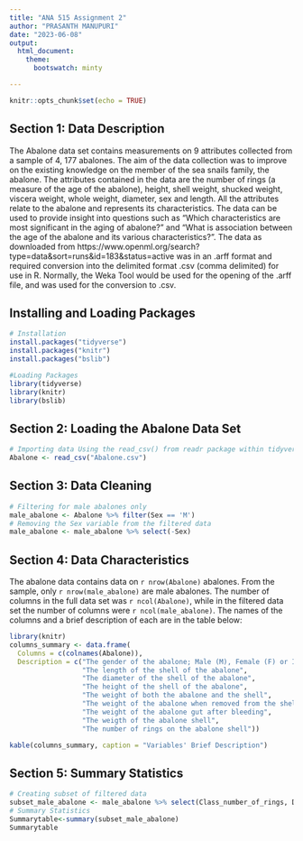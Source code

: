 ---
title: "ANA 515 Assignment 2"
author: "PRASANTH MANUPURI"
date: "2023-06-08"
output: 
  html_document:
    theme:
      bootswatch: minty 

---

```{r setup, include=FALSE}
knitr::opts_chunk$set(echo = TRUE)
```

## Section 1: Data Description

The Abalone data set contains measurements on 9 attributes collected from a sample of 4, 177 abalones. The aim of the data collection was to improve on the existing knowledge on the member of the sea snails family, the abalone. The attributes contained in the data are the number of rings (a measure of the age of the abalone), height, shell weight, shucked weight, viscera weight, whole weight, diameter, sex and length. All the attributes relate to the abalone and represents its characteristics. The data can be used to provide insight into questions such as "Which characteristics are most significant in the aging of abalone?" and "What is association between the age of the abalone and its various characteristics?". The data as downloaded from https://www.openml.org/search?type=data&amp;sort=runs&amp;id=183&amp;status=active was in an .arff format and required conversion into the delimited format .csv (comma delimited) for use in R. Normally, the Weka Tool would be used for the opening of the .arff file, and was used for the conversion to .csv.


## Installing and Loading Packages

```{r eval=FALSE}
# Installation
install.packages("tidyverse")
install.packages("knitr")
install.packages("bslib")

```

```{r message=FALSE, warning=FALSE}
#Loading Packages
library(tidyverse)
library(knitr)
library(bslib)
```



## Section 2: Loading the Abalone Data Set

```{r}
# Importing data Using the read_csv() from readr package within tidyverse
Abalone <- read_csv("Abalone.csv")
```

## Section 3: Data Cleaning

```{r}
# Filtering for male abalones only
male_abalone <- Abalone %>% filter(Sex == 'M')
# Removing the Sex variable from the filtered data
male_abalone <- male_abalone %>% select(-Sex)

```

## Section 4: Data Characteristics

The abalone data contains data on `r nrow(Abalone)` abalones. From the sample, only `r nrow(male_abalone)` are male abalones. The number of columns in the full data set was `r ncol(Abalone)`, while in the filtered data set the number of columns were `r ncol(male_abalone)`. The names of the columns and a brief description of each are in the table below:

```{r results = TRUE}
library(knitr)
columns_summary <- data.frame(
  Columns = c(colnames(Abalone)),
  Description = c("The gender of the abalone; Male (M), Female (F) or Infant (I)", 
                  "The length of the shell of the abalone", 
                  "The diameter of the shell of the abalone",
                  "The height of the shell of the abalone",
                  "The weight of both the abalone and the shell",
                  "The weight of the abalone when removed from the shell",
                  "The weight of the abalone gut after bleeding",
                  "The weigth of the abalone shell",
                  "The number of rings on the abalone shell"))

kable(columns_summary, caption = "Variables' Brief Description")
```

## Section 5: Summary Statistics

```{r, include = TRUE}
# Creating subset of filtered data
subset_male_abalone <- male_abalone %>% select(Class_number_of_rings, Diameter, Whole_weight)
# Summary Statistics
Summarytable<-summary(subset_male_abalone) 
Summarytable 
```















